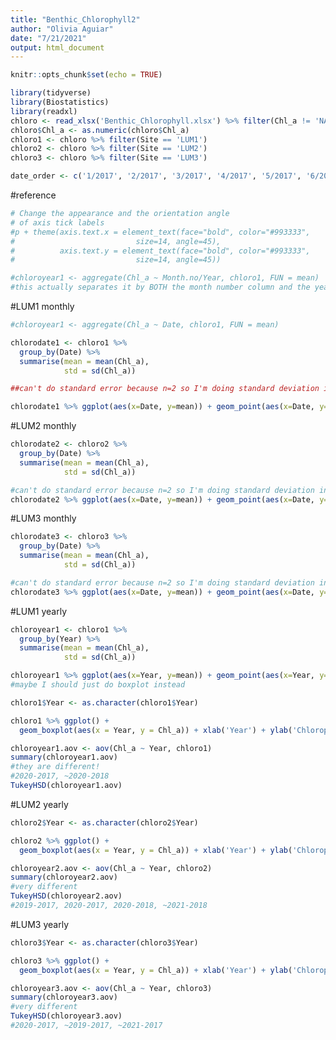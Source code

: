 ```yaml
---
title: "Benthic_Chlorophyll2"
author: "Olivia Aguiar"
date: "7/21/2021"
output: html_document
---
```


```r
knitr::opts_chunk$set(echo = TRUE)
```

```r
library(tidyverse)
library(Biostatistics)
library(readxl)
chloro <- read_xlsx('Benthic_Chlorophyll.xlsx') %>% filter(Chl_a != 'NA') %>% filter(Year != 2016) %>% na.omit()
chloro$Chl_a <- as.numeric(chloro$Chl_a)
chloro1 <- chloro %>% filter(Site == 'LUM1')
chloro2 <- chloro %>% filter(Site == 'LUM2')
chloro3 <- chloro %>% filter(Site == 'LUM3')

date_order <- c('1/2017', '2/2017', '3/2017', '4/2017', '5/2017', '6/2017', '7/2017', '8/2017', '9/2017', '10/2017', '11/2017', '12/2017', '1/2018', '2/2018', '3/2018', '4/2018', '5/2018', '6/2018', '7/2018', '8/2018', '9/2018', '10/2018', '11/2018', '12/2018', '1/2019', '2/2019', '3/2019', '4/2019', '5/2019', '6/2019', '7/2019', '8/2019', '9/2019', '10/2019', '11/2019', '12/2019', '1/2020', '2/2020', '3/2020', '4/2020', '5/2020', '6/2020', '7/2020', '8/2020', '9/2020', '10/2020', '11/2020', '12/2020', '1/2021', '2/2021', '3/2021', '4/2021')
```

#reference
```r
# Change the appearance and the orientation angle
# of axis tick labels
#p + theme(axis.text.x = element_text(face="bold", color="#993333", 
#                           size=14, angle=45),
#          axis.text.y = element_text(face="bold", color="#993333", 
#                           size=14, angle=45))

#chloroyear1 <- aggregate(Chl_a ~ Month.no/Year, chloro1, FUN = mean)
#this actually separates it by BOTH the month number column and the year, not the new column that I had originally called "Month.no/Year" (Will be changing in Benthic_Chlorophyll.xlsx after this comment) I just want to keep this code so I know how to do it in the future
```

#LUM1 monthly
```r
#chloroyear1 <- aggregate(Chl_a ~ Date, chloro1, FUN = mean)

chlorodate1 <- chloro1 %>% 
  group_by(Date) %>% 
  summarise(mean = mean(Chl_a),
            std = sd(Chl_a))

##can't do standard error because n=2 so I'm doing standard deviation instead

chlorodate1 %>% ggplot(aes(x=Date, y=mean)) + geom_point(aes(x=Date, y=mean)) + ggtitle('LUM1 Benthic Chlorophyll') + geom_errorbar(aes(ymin=mean-std, ymax=mean+std)) + xlab('Date') + ylab('Chlorophyll A') + theme(axis.text.x = element_text(size = 7, angle = 45), axis.ticks = element_blank()) + scale_x_discrete(limits = c('1/2017', '2/2017', '3/2017', '4/2017', '5/2017', '6/2017', '7/2017', '8/2017', '9/2017', '10/2017', '11/2017', '12/2017', '1/2018', '2/2018', '3/2018', '4/2018', '5/2018', '6/2018', '7/2018', '8/2018', '9/2018', '10/2018', '11/2018', '12/2018', '1/2019', '2/2019', '3/2019', '4/2019', '5/2019', '6/2019', '7/2019', '8/2019', '9/2019', '10/2019', '11/2019', '12/2019', '1/2020', '2/2020', '3/2020', '4/2020', '5/2020', '6/2020', '7/2020', '8/2020', '9/2020', '10/2020', '11/2020', '12/2020', '1/2021', '2/2021', '3/2021', '4/2021'))
```

#LUM2 monthly
```r
chlorodate2 <- chloro2 %>% 
  group_by(Date) %>% 
  summarise(mean = mean(Chl_a),
            std = sd(Chl_a))

#can't do standard error because n=2 so I'm doing standard deviation instead
chlorodate2 %>% ggplot(aes(x=Date, y=mean)) + geom_point(aes(x=Date, y=mean)) + ggtitle('LUM2 Benthic Chlorophyll') + geom_errorbar(aes(ymin=mean-std, ymax=mean+std)) + xlab('Date') + ylab('Chlorophyll A') + theme(axis.text.x = element_text(size = 7, angle = 45), axis.ticks = element_blank()) + scale_x_discrete(limits = c('1/2017', '2/2017', '3/2017', '4/2017', '5/2017', '6/2017', '7/2017', '8/2017', '9/2017', '10/2017', '11/2017', '12/2017', '1/2018', '2/2018', '3/2018', '4/2018', '5/2018', '6/2018', '7/2018', '8/2018', '9/2018', '10/2018', '11/2018', '12/2018', '1/2019', '2/2019', '3/2019', '4/2019', '5/2019', '6/2019', '7/2019', '8/2019', '9/2019', '10/2019', '11/2019', '12/2019', '1/2020', '2/2020', '3/2020', '4/2020', '5/2020', '6/2020', '7/2020', '8/2020', '9/2020', '10/2020', '11/2020', '12/2020', '1/2021', '2/2021', '3/2021', '4/2021'))
```

#LUM3 monthly
```r
chlorodate3 <- chloro3 %>% 
  group_by(Date) %>% 
  summarise(mean = mean(Chl_a),
            std = sd(Chl_a))

#can't do standard error because n=2 so I'm doing standard deviation instead
chlorodate3 %>% ggplot(aes(x=Date, y=mean)) + geom_point(aes(x=Date, y=mean)) + ggtitle('LUM3 Benthic Chlorophyll') + geom_errorbar(aes(ymin=mean-std, ymax=mean+std)) + xlab('Date') + ylab('Chlorophyll A') + theme(axis.text.x = element_text(size = 7, angle = 45), axis.ticks = element_blank()) + scale_x_discrete(limits = c('1/2017', '2/2017', '3/2017', '4/2017', '5/2017', '6/2017', '7/2017', '8/2017', '9/2017', '10/2017', '11/2017', '12/2017', '1/2018', '2/2018', '3/2018', '4/2018', '5/2018', '6/2018', '7/2018', '8/2018', '9/2018', '10/2018', '11/2018', '12/2018', '1/2019', '2/2019', '3/2019', '4/2019', '5/2019', '6/2019', '7/2019', '8/2019', '9/2019', '10/2019', '11/2019', '12/2019', '1/2020', '2/2020', '3/2020', '4/2020', '5/2020', '6/2020', '7/2020', '8/2020', '9/2020', '10/2020', '11/2020', '12/2020', '1/2021', '2/2021', '3/2021', '4/2021'))
```

#LUM1 yearly
```r
chloroyear1 <- chloro1 %>% 
  group_by(Year) %>% 
  summarise(mean = mean(Chl_a),
            std = sd(Chl_a))

chloroyear1 %>% ggplot(aes(x=Year, y=mean)) + geom_point(aes(x=Year, y=mean)) + ggtitle('LUM1 Benthic Chlorophyll') + geom_errorbar(aes(ymin=mean-std, ymax=mean+std)) + xlab('Year') + ylab('Chlorophyll A')
#maybe I should just do boxplot instead

chloro1$Year <- as.character(chloro1$Year)

chloro1 %>% ggplot() + 
  geom_boxplot(aes(x = Year, y = Chl_a)) + xlab('Year') + ylab('Chlorophyll A') + ggtitle('LUM1 Benthic Chlorophyll')

chloroyear1.aov <- aov(Chl_a ~ Year, chloro1)
summary(chloroyear1.aov)
#they are different!
#2020-2017, ~2020-2018
TukeyHSD(chloroyear1.aov)
```

#LUM2 yearly
```r
chloro2$Year <- as.character(chloro2$Year)

chloro2 %>% ggplot() + 
  geom_boxplot(aes(x = Year, y = Chl_a)) + xlab('Year') + ylab('Chlorophyll A') + ggtitle('LUM2 Benthic Chlorophyll')

chloroyear2.aov <- aov(Chl_a ~ Year, chloro2)
summary(chloroyear2.aov)
#very different
TukeyHSD(chloroyear2.aov)
#2019-2017, 2020-2017, 2020-2018, ~2021-2018
```

#LUM3 yearly
```r
chloro3$Year <- as.character(chloro3$Year)

chloro3 %>% ggplot() + 
  geom_boxplot(aes(x = Year, y = Chl_a)) + xlab('Year') + ylab('Chlorophyll A') + ggtitle('LUM3 Benthic Chlorophyll')

chloroyear3.aov <- aov(Chl_a ~ Year, chloro3)
summary(chloroyear3.aov)
#very different
TukeyHSD(chloroyear3.aov)
#2020-2017, ~2019-2017, ~2021-2017
```

